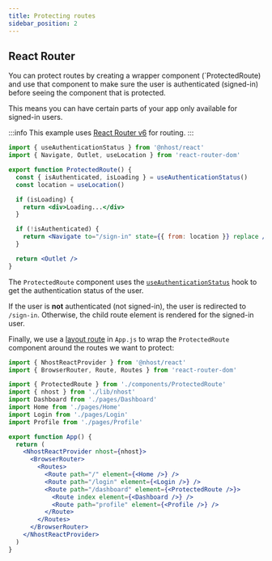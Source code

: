 ```yaml
---
title: Protecting routes
sidebar_position: 2
---
```


## React Router

You can protect routes by creating a wrapper component (`ProtectedRoute) and use that component to make sure the user is authenticated (signed-in) before seeing the component that is protected.

This means you can have certain parts of your app only available for signed-in users.

:::info
This example uses [React Router v6](https://reactrouter.com) for routing.
:::

```jsx title=src/components/ProtectedRoute.js
import { useAuthenticationStatus } from '@nhost/react'
import { Navigate, Outlet, useLocation } from 'react-router-dom'

export function ProtectedRoute() {
  const { isAuthenticated, isLoading } = useAuthenticationStatus()
  const location = useLocation()

  if (isLoading) {
    return <div>Loading...</div>
  }

  if (!isAuthenticated) {
    return <Navigate to="/sign-in" state={{ from: location }} replace />
  }

  return <Outlet />
}
```

The `ProtectedRoute` component uses the [`useAuthenticationStatus`](/reference/react/use-authentication-status) hook to get the authentication status of the user.

If the user is **not** authenticated (not signed-in), the user is redirected to `/sign-in`. Otherwise, the child route element is rendered for the signed-in user.

Finally, we use a [layout route](https://reactrouter.com/docs/en/v6/getting-started/concepts#layout-routes) in `App.js` to wrap the `ProtectedRoute` component around the routes we want to protect:

```jsx title=src/App.js
import { NhostReactProvider } from '@nhost/react'
import { BrowserRouter, Route, Routes } from 'react-router-dom'

import { ProtectedRoute } from './components/ProtectedRoute'
import { nhost } from './lib/nhost'
import Dashboard from './pages/Dashboard'
import Home from './pages/Home'
import Login from './pages/Login'
import Profile from './pages/Profile'

export function App() {
  return (
    <NhostReactProvider nhost={nhost}>
      <BrowserRouter>
        <Routes>
          <Route path="/" element={<Home />} />
          <Route path="/login" element={<Login />} />
          <Route path="/dashboard" element={<ProtectedRoute />}>
            <Route index element={<Dashboard />} />
            <Route path="profile" element={<Profile />} />
          </Route>
        </Routes>
      </BrowserRouter>
    </NhostReactProvider>
  )
}
```
